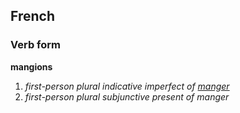 ==French==
===Verb form===
'''mangions'''

# ''first-person plural indicative imperfect of [[manger]]''
# ''first-person plural subjunctive present of manger''